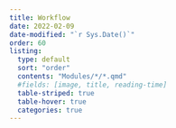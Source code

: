 ```yaml
---
title: Workflow
date: 2022-02-09
date-modified: "`r Sys.Date()`"
order: 60
listing: 
  type: default
  sort: "order"
  contents: "Modules/*/*.qmd"
  #fields: [image, title, reading-time]
  table-striped: true
  table-hover: true
  categories: true
---
```

